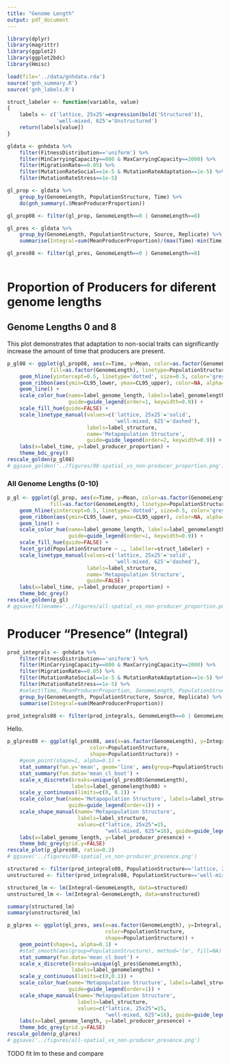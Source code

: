 ```yaml
---
title: "Genome Length"
output: pdf_document
---
```


```r
library(dplyr)
library(magrittr)
library(ggplot2)
library(ggplot2bdc)
library(Hmisc)

load(file='../data/gnhdata.rda')
source('gnh_summary.R')
source('gnh_labels.R')

struct_labeler <- function(variable, value)
{
    labels <- c('lattice, 25x25'=expression(bold('Structured')),
                'well-mixed, 625'='Unstructured')
    return(labels[value])
}

```

```r
gldata <- gnhdata %>%
    filter(FitnessDistribution=='uniform') %>%
    filter(MinCarryingCapacity==800 & MaxCarryingCapacity==2000) %>%
    filter(MigrationRate==0.05) %>%
    filter(MutationRateSocial==1e-5 & MutationRateAdaptation==1e-5) %>%
    filter(MutationRateStress==1e-5)
```

```r

gl_prop <- gldata %>%
    group_by(GenomeLength, PopulationStructure, Time) %>%
    do(gnh_summary(.$MeanProducerProportion))

gl_prop08 <- filter(gl_prop, GenomeLength==0 | GenomeLength==8)

gl_pres <- gldata %>%
    group_by(GenomeLength, PopulationStructure, Source, Replicate) %>%
    summarise(Integral=sum(MeanProducerProportion)/(max(Time)-min(Time)))

gl_pres08 <- filter(gl_pres, GenomeLength==0 | GenomeLength==8)
    
```


# Proportion of Producers for diferent genome lengths

## Genome Lengths 0 and 8

This plot demonstrates that adaptation to non-social traits can significantly increase the amount of time that producers are present.

```r

p_gl08 <- ggplot(gl_prop08, aes(x=Time, y=Mean, color=as.factor(GenomeLength),
              fill=as.factor(GenomeLength), linetype=PopulationStructure)) +
    geom_hline(yintercept=0.5, linetype='dotted', size=0.5, color='grey70') +   
    geom_ribbon(aes(ymin=CL95_lower, ymax=CL95_upper), color=NA, alpha=0.2) +   
    geom_line() +
    scale_color_hue(name=label_genome_length, labels=label_genomelengths08,
                    guide=guide_legend(order=1, keywidth=0.9)) +
    scale_fill_hue(guide=FALSE) +
    scale_linetype_manual(values=c('lattice, 25x25'='solid',
                                   'well-mixed, 625'='dashed'),
                          labels=label_structure,
                          name='Metapopulation Structure',
                          guide=guide_legend(order=2, keywidth=0.9)) +
    labs(x=label_time, y=label_producer_proportion) +
    theme_bdc_grey()
rescale_golden(p_gl08)
# ggsave_golden('../figures/08-spatial_vs_non-producer_proportion.png')

```




### All Genome Lengths (0-10)

```r

p_gl <- ggplot(gl_prop, aes(x=Time, y=Mean, color=as.factor(GenomeLength),
              fill=as.factor(GenomeLength), linetype=PopulationStructure)) +
    geom_hline(yintercept=0.5, linetype='dotted', size=0.5, color='grey70') +   
    geom_ribbon(aes(ymin=CL95_lower, ymax=CL95_upper), color=NA, alpha=0.2) +   
    geom_line() +
    scale_color_hue(name=label_genome_length, labels=label_genomelengths,
                    guide=guide_legend(order=1, keywidth=0.9)) +
    scale_fill_hue(guide=FALSE) +
    facet_grid(PopulationStructure ~ ., labeller=struct_labeler) +
    scale_linetype_manual(values=c('lattice, 25x25'='solid',
                                   'well-mixed, 625'='dashed'),
                          labels=label_structure,
                          name='Metapopulation Structure',
                          guide=FALSE) +
    labs(x=label_time, y=label_producer_proportion) +
    theme_bdc_grey()
rescale_golden(p_gl)
# ggsave(filename='../figures/all-spatial_vs_non-producer_proportion.png')
```


# Producer "Presence" (Integral)

```r

prod_integrals <- gnhdata %>%
    filter(FitnessDistribution=='uniform') %>%
    filter(MinCarryingCapacity==800 & MaxCarryingCapacity==2000) %>%
    filter(MigrationRate==0.05) %>%
    filter(MutationRateSocial==1e-5 & MutationRateAdaptation==1e-5) %>%
    filter(MutationRateStress==1e-5) %>%
    #select(Time, MeanProducerProportion, GenomeLength, PopulationStructure, Replicate) %>%
    group_by(GenomeLength, PopulationStructure, Source, Replicate) %>%
    summarise(Integral=sum(MeanProducerProportion))

prod_integrals08 <- filter(prod_integrals, GenomeLength==0 | GenomeLength==8)
```

Hello.

```r

p_glpres08 <- ggplot(gl_pres08, aes(x=as.factor(GenomeLength), y=Integral,
                           color=PopulationStructure,
                           shape=PopulationStructure)) +
    #geom_point(shape=1, alpha=0.1) +
    stat_summary(fun.y='mean', geom='line', aes(group=PopulationStructure)) +
    stat_summary(fun.data='mean_cl_boot') +
    scale_x_discrete(breaks=unique(gl_pres08$GenomeLength),
                     labels=label_genomelengths08) +
    scale_y_continuous(limits=c(0, 0.1)) +
    scale_color_hue(name='Metapopulation Structure', labels=label_structure,
                    guide=guide_legend(order=1)) +
    scale_shape_manual(name='Metapopulation Structure',
                       labels=label_structure,
                       values=c("lattice, 25x25"=15,
                                "well-mixed, 625"=16), guide=guide_legend(order=1)) +
    labs(x=label_genome_length, y=label_producer_presence) +
    theme_bdc_grey(grid.y=FALSE)
rescale_plot(p_glpres08, ratio=0.2)
# ggsave('../figures/08-spatial_vs_non-producer_presence.png')
```


```r
structured <- filter(prod_integrals08, PopulationStructure=='lattice, 25x25')
unstructured <- filter(prod_integrals08, PopulationStructure=='well-mixed, 625')

structured_lm <- lm(Integral~GenomeLength, data=structured)
unstructured_lm <- lm(Integral~GenomeLength, data=unstructured)

summary(structured_lm)
summary(unstructured_lm)
```


```r

p_glpres <- ggplot(gl_pres, aes(x=as.factor(GenomeLength), y=Integral,
                                color=PopulationStructure,
                                shape=PopulationStructure)) +
    geom_point(shape=1, alpha=0.1) +
    #stat_smooth(aes(group=PopulationStructure), method='lm', fill=NA) +
    stat_summary(fun.data='mean_cl_boot') +
    scale_x_discrete(breaks=unique(gl_pres$GenomeLength),
                     labels=label_genomelengths) +
    scale_y_continuous(limits=c(0,0.1)) +
    scale_color_hue(name='Metapopulation Structure', labels=label_structure,
                    guide=guide_legend(order=1)) +
    scale_shape_manual(name='Metapopulation Structure',
                       labels=label_structure,
                       values=c("lattice, 25x25"=15,
                                "well-mixed, 625"=16), guide=guide_legend(order=1)) +
    labs(x=label_genome_length, y=label_producer_presence) +
    theme_bdc_grey(grid.y=FALSE)
rescale_golden(p_glpres)
# ggsave('../figures/all-spatial_vs_non-producer_presence.png')
```

TODO fit lm to these and compare
